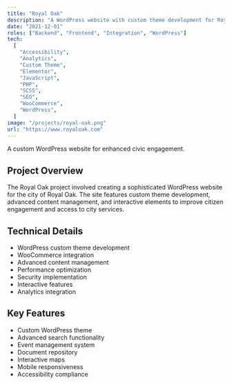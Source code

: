 ```yaml
---
title: "Royal Oak"
description: "A WordPress website with custom theme development for Royal Oak, featuring advanced content management and interactive elements."
date: "2021-12-01"
roles: ["Backend", "Frontend", "Integration", "WordPress"]
tech:
  [
    "Accessibility",
    "Analytics",
    "Custom Theme",
    "Elementor",
    "JavaScript",
    "PHP",
    "SCSS",
    "SEO",
    "WooCommerce",
    "WordPress",
  ]
image: "/projects/royal-oak.png"
url: "https://www.royaloak.com"
---
```


A custom WordPress website for enhanced civic engagement.

## Project Overview

The Royal Oak project involved creating a sophisticated WordPress website for the city of Royal Oak. The site features custom theme development, advanced content management, and interactive elements to improve citizen engagement and access to city services.

## Technical Details

- WordPress custom theme development
- WooCommerce integration
- Advanced content management
- Performance optimization
- Security implementation
- Interactive features
- Analytics integration

## Key Features

- Custom WordPress theme
- Advanced search functionality
- Event management system
- Document repository
- Interactive maps
- Mobile responsiveness
- Accessibility compliance
